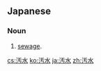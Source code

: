 ==Japanese==
{{ja-kanjitab|お|すい|yomi=o}}

===Noun===
{{ja-noun|おすい|hhira=をすい}}

# [[sewage]].

[[cs:汚水]]
[[ko:汚水]]
[[ja:汚水]]
[[zh:汚水]]